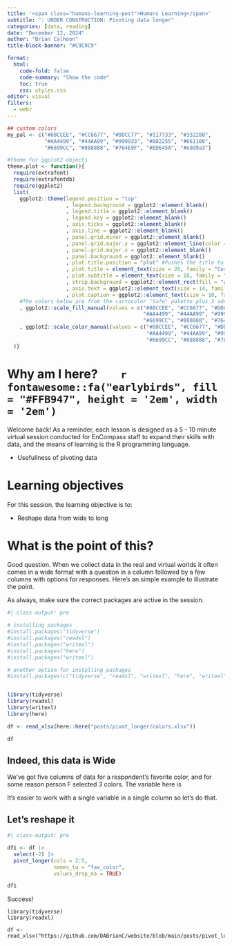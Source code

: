 ```yaml
---
title: '<span class="humans-learning-post">Humans Learning</span>'
subtitle: ": UNDER CONSTRUCTION: Pivoting data longer"
categories: [data, reading]
date: "December 12, 2024"
author: "Brian Calhoon"
title-block-banner: "#C9C9C9"

format: 
  html:
    code-fold: false
    code-summary: "Show the code"
    toc: true
    css: styles.css
editor: visual
filters: 
  - webr
---
```


```r

## custom colors
my_pal <- c("#88CCEE", "#CC6677", "#DDCC77", "#117733", "#332288",
            "#AA4499", "#44AA99", "#999933", "#882255", "#661100",
            "#6699CC", "#888888", "#764E9F", "#ED645A", "#edd9a3")

#theme for ggplot2 objects
theme.plot <- function(){
  require(extrafont)
  require(extrafontdb)
  require(ggplot2)
  list(  
    ggplot2::theme(legend.position = "top"
                   , legend.background = ggplot2::element_blank()
                   , legend.title = ggplot2::element_blank()
                   , legend.key = ggplot2::element_blank() 
                   , axis.ticks = ggplot2::element_blank()
                   , axis.line = ggplot2::element_blank()
                   , panel.grid.minor = ggplot2::element_blank()
                   , panel.grid.major.y = ggplot2::element_line(color = "#CFCDC9") 
                   , panel.grid.major.x = ggplot2::element_blank()
                   , panel.background = ggplot2::element_blank()
                   , plot.title.position = "plot" #Pushes the title to the very left of the plot window
                   , plot.title = element_text(size = 26, family = "Corbel", color = "#000000")
                   , plot.subtitle = element_text(size = 18, family = "Corbel", color = "#A9A9A9")
                   , strip.background = ggplot2::element_rect(fill = "white") 
                   , axis.text = ggplot2::element_text(size = 14, family = "Corbel", hjust = 0, color = "#000000")
                   , plot.caption = ggplot2::element_text(size = 10, family = "Corbel", color = "#000000"))
    #The colors below are from the cartocolor "Safe" palette plus 3 additional colors pulled from cartocolor.
    , ggplot2::scale_fill_manual(values = c("#88CCEE", "#CC6677", "#DDCC77", "#117733", "#332288",
                                            "#AA4499", "#44AA99", "#999933", "#882255", "#661100",
                                            "#6699CC", "#888888", "#764E9F", "#ED645A", "#edd9a3"))
    , ggplot2::scale_color_manual(values = c("#88CCEE", "#CC6677", "#DDCC77", "#117733", "#332288",
                                             "#AA4499", "#44AA99", "#999933", "#882255", "#661100",
                                             "#6699CC", "#888888", "#764E9F", "#ED645A", "#edd9a3"))
  )}
```

# Why am I here?        `r fontawesome::fa("earlybirds", fill = "#FFB947", height = '2em', width = '2em')`

:::: box
::: box-header
Welcome back! As a reminder, each lesson is designed as a 5 - 10 minute virtual session conducted for EnCompass staff to expand their skills with data, and the means of learning is the R programming language. 

- Usefullness of pivoting data
:::
::::

# Learning objectives

For this session, the learning objective is to:

-   Reshape data from wide to long

# What is the point of this?

Good question. When we collect data in the real and virtual worlds it often comes in a wide format with a question in a column followed by a few columns with options for responses. Here's an simple example to illustrate the point.

As always, make sure the correct packages are active in the session.

```r
#| class-output: pre

# installing packages
#install.packages("tidyverse")
#install.packages("readxl")
#install.packages("writexl")
#install.packages("here")
#install.packages("writexl")

# another option for installing packages
#install.packages(c("tidyverse", "readxl", "writexl", "here", "writexl"))


library(tidyverse)
library(readxl)
library(writexl)
library(here)

```

```r

df <- read_xlsx(here::here("posts/pivot_longer/colors.xlsx")) 

df

```


## Indeed, this data is Wide 

We've got five columns of data for a respondent's favorite color, and for some reason person F selected 3 colors. The variable here is 

It's easier to work with a single variable in a single column so let's do that.

## Let's reshape it


```r
#| class-output: pre

df1 <- df |> 
  select(-2) |> 
  pivot_longer(cols = 2:5,
               names_to = "fav_color",
               values_drop_na = TRUE)

df1
```

Success!


```webr-r

library(tidyverse)
library(readxl)

df <- read_xlsx("https://github.com/DABrianC/website/blob/main/posts/pivot_longer/colors.xlsx")


```
